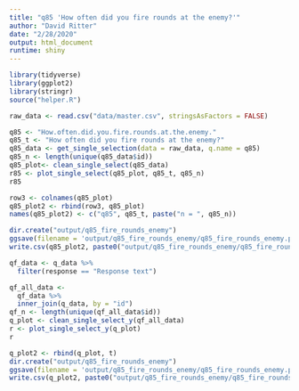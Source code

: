 ```yaml
---
title: "q85 'How often did you fire rounds at the enemy?'"
author: "David Ritter"
date: "2/28/2020"
output: html_document
runtime: shiny
---
```


```r
library(tidyverse)
library(ggplot2)
library(stringr)
source("helper.R")
```

```r
raw_data <- read.csv("data/master.csv", stringsAsFactors = FALSE)
```

```r
q85 <- "How.often.did.you.fire.rounds.at.the.enemy."
q85_t <- "How often did you fire rounds at the enemy?"
q85_data <- get_single_selection(data = raw_data, q.name = q85)
q85_n <- length(unique(q85_data$id))
q85_plot<- clean_single_select(q85_data)
r85 <- plot_single_select(q85_plot, q85_t, q85_n)
r85
```

```r
row3 <- colnames(q85_plot)
q85_plot2 <- rbind(row3, q85_plot)
names(q85_plot2) <- c("q85", q85_t, paste("n = ", q85_n))
```

```r
dir.create("output/q85_fire_rounds_enemy")
ggsave(filename = 'output/q85_fire_rounds_enemy/q85_fire_rounds_enemy.png', plot = r85, device = 'png')
write.csv(q85_plot2, paste0("output/q85_fire_rounds_enemy/q85_fire_rounds_enemy_", q85_n,".csv"), row.names=F)
```







```r
qf_data <- q_data %>%
  filter(response == "Response text")
```

```r
qf_all_data <- 
  qf_data %>%
  inner_join(q_data, by = "id")
qf_n <- length(unique(qf_all_data$id))
q_plot <- clean_single_select_y(qf_all_data)
r <- plot_single_select_y(q_plot)
r
```

```r
q_plot2 <- rbind(q_plot, t)
dir.create("output/q85_fire_rounds_enemy")
ggsave(filename = 'output/q85_fire_rounds_enemy/q85_fire_rounds_enemy.png', plot = r, device = 'png')
write.csv(q_plot2, paste0("output/q85_fire_rounds_enemy/q85_fire_rounds_enemy_", qf_n,".csv"), row.names=F)
```

